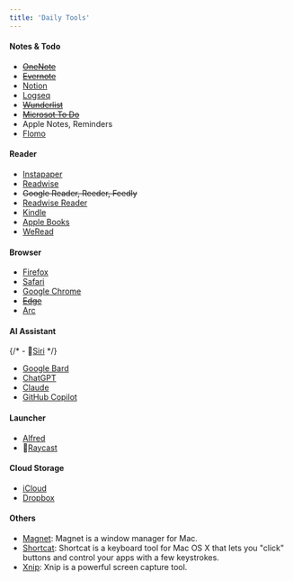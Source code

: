 ```yaml
---
title: 'Daily Tools'
---
```


#### Notes & Todo

- ~~[OneNote](https://www.onenote.com/)~~
- ~~[Evernote](https://evernote.com/)~~
- [Notion](https://www.notion.so/)
- [Logseq](https://www.logseq.com/)  <Rating value="4" />
- ~~[Wunderlist](https://www.wunderlist.com/)~~  <Tag name="Obsoleted" />
- ~~[Microsot To Do](https://todo.microsoft.com/)~~
- Apple Notes, Reminders
- [Flomo](https://www.flomoapp.com/)

#### Reader

- [Instapaper](https://www.instapaper.com/) <Rating value="4" />
- [Readwise](https://readwise.io/) <Rating value="4" />
- ~~Google Reader, Reeder, Feedly~~
- [Readwise Reader](https://readwise.io/happy-reader/) <Rating value="3" />
- [Kindle](https://kindle.amazon.com/)
- [Apple Books](https://www.apple.com/hk/apple-books/) <Rating value="4" />
- [WeRead](https://weread.qq.com/) <Rating value="4" />

#### Browser

- [Firefox](https://www.mozilla.org/en-US/firefox/)
- [Safari](https://www.apple.com/safari/)
- [Google Chrome](https://www.google.com/chrome/) <Rating value="4" />
- ~~[Edge](https://www.microsoft.com/en-us/edge)~~
- [Arc](https://arc.net/)

#### AI Assistant

{/* - 👀[Siri](https://www.apple.com/siri/) */}
- [Google Bard](https://bard.google.com/)
- [ChatGPT](https://chatgpt.openai.com/) <Rating value="5" />
- [Claude](https://claude.ai/)
- [GitHub Copilot](https://copilot.github.com/) <Rating value="4" />

#### Launcher

- [Alfred](https://www.alfredapp.com/)
- 👀[Raycast](https://www.raycast.com/)

#### Cloud Storage

- [iCloud](https://www.icloud.com/)
- [Dropbox](https://www.dropbox.com/)

#### Others

- [Magnet](https://www.magnet.crowdcafe.com/): Magnet is a window manager for Mac.
- [Shortcat](https://shortcat.app/): Shortcat is a keyboard tool for Mac OS X that lets you "click" buttons and control your apps with a few keystrokes.
- [Xnip](https://www.xnipapp.com/): Xnip is a powerful screen capture tool.
